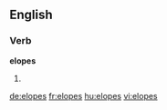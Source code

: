 ==English==

===Verb===
'''elopes'''

# {{third-person singular of|elope}}

[[de:elopes]]
[[fr:elopes]]
[[hu:elopes]]
[[vi:elopes]]